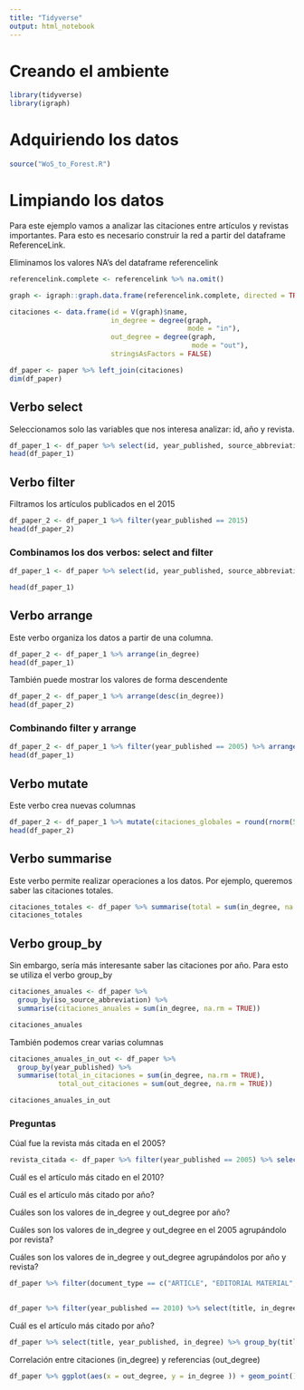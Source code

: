 ```yaml
---
title: "Tidyverse"
output: html_notebook
---
```


# Creando el ambiente

```r
library(tidyverse)
library(igraph)
```

# Adquiriendo los datos

```r
source("WoS_to_Forest.R")
```

# Limpiando los datos

Para este ejemplo vamos a analizar las citaciones entre artículos y revistas importantes. Para esto es necesario construir la red a partir del dataframe ReferenceLink. 

Eliminamos los valores NA's del dataframe referencelink

```r
referencelink.complete <- referencelink %>% na.omit()

graph <- igraph::graph.data.frame(referencelink.complete, directed = TRUE)

citaciones <- data.frame(id = V(graph)$name, 
                         in_degree = degree(graph, 
                                            mode = "in"),
                         out_degree = degree(graph, 
                                             mode = "out"),
                         stringsAsFactors = FALSE)

df_paper <- paper %>% left_join(citaciones) 
dim(df_paper)
```

## Verbo select 

Seleccionamos solo las variables que nos interesa analizar: id, año y revista. 

```r
df_paper_1 <- df_paper %>% select(id, year_published, source_abbreviation_29_character, in_degree, out_degree)
head(df_paper_1)
```

## Verbo filter

Filtramos los artículos publicados en el 2015

```r
df_paper_2 <- df_paper_1 %>% filter(year_published == 2015)
head(df_paper_2)
```

### Combinamos los dos verbos: select and filter 

```r
df_paper_1 <- df_paper %>% select(id, year_published, source_abbreviation_29_character, in_degree, out_degree) %>% filter(year_published == 2015)

head(df_paper_1)
```

## Verbo arrange

Este verbo organiza los datos a partir de una columna. 

```r
df_paper_2 <- df_paper_1 %>% arrange(in_degree)
head(df_paper_1)
```

También puede mostrar los valores de forma descendente

```r
df_paper_2 <- df_paper_1 %>% arrange(desc(in_degree))
head(df_paper_2)
```

### Combinando filter y arrange

```r
df_paper_2 <- df_paper_1 %>% filter(year_published == 2005) %>% arrange(in_degree)
head(df_paper_1)
```

## Verbo mutate

Este verbo crea nuevas columnas 

```r
df_paper_2 <- df_paper_1 %>% mutate(citaciones_globales = round(rnorm(59, 100, 10), digits = 0), otra = 1:59)
head(df_paper_2)
```

## Verbo summarise

Este verbo permite realizar operaciones a los datos. Por ejemplo, queremos saber las citaciones totales.

```r
citaciones_totales <- df_paper %>% summarise(total = sum(in_degree, na.rm = TRUE))
citaciones_totales
```

## Verbo group_by

Sin embargo, sería más interesante saber las citaciones por año. Para esto se utiliza el verbo group_by

```r
citaciones_anuales <- df_paper %>% 
  group_by(iso_source_abbreviation) %>%
  summarise(citaciones_anuales = sum(in_degree, na.rm = TRUE))

citaciones_anuales
```

También podemos crear varias columnas

```r
citaciones_anuales_in_out <- df_paper %>% 
  group_by(year_published) %>%
  summarise(total_in_citaciones = sum(in_degree, na.rm = TRUE), 
            total_out_citaciones = sum(out_degree, na.rm = TRUE))

citaciones_anuales_in_out
```

### Preguntas

Cúal fue la revista más citada en el 2005?


```r
revista_citada <- df_paper %>% filter(year_published == 2005) %>% select(iso_source_abbreviation, in_degree) %>% arrange(desc(in_degree))
```


Cuál es el artículo más citado en el 2010?

Cuál es el artículo más citado por año?

Cuáles son los valores de in_degree y out_degree por año?

Cuáles son los valores de in_degree y out_degree en el 2005 agrupándolo por revista?

Cuáles son los valores de in_degree y out_degree agrupándolos por año y revista?

```r
df_paper %>% filter(document_type == c("ARTICLE", "EDITORIAL MATERIAL", "REVIEW"), in_degree > 0) %>% select(id, year_published, in_degree, document_type) %>% ggplot(aes(x = document_type, y = in_degree)) + geom_col() + facet_wrap(~ year_published)
  
```

```r
df_paper %>% filter(year_published == 2010) %>% select(title, in_degree) %>% group_by(title) %>% arrange(desc(in_degree)) %>% top_n(1)
```

Cuál es el artículo más citado por año?

```r

df_paper %>% select(title, year_published, in_degree) %>% group_by(title, year_published) %>% filter(in_degree == max(in_degree, na.rm = TRUE)) 

```

Correlación entre citaciones (in_degree) y referencias (out_degree)

```r
df_paper %>% ggplot(aes(x = out_degree, y = in_degree )) + geom_point() + scale_y_log10() + geom_smooth(method = "lm", se = FALSE)
```


